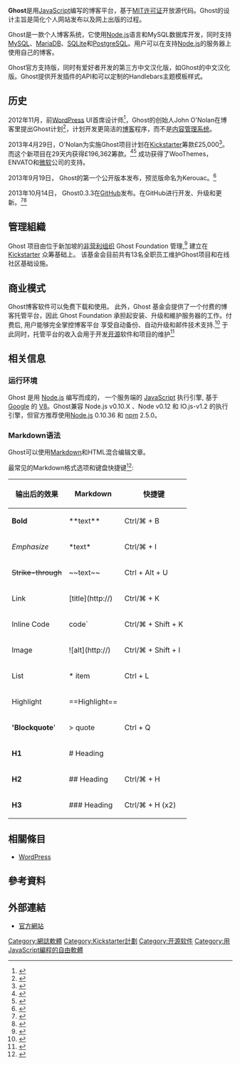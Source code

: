 {{NoteTA
| G1=IT
| G2=FL
}}
{{Infobox Software
| name = Ghost
| logo = Ghost-Logo.svg
| logo size = 250px
| screenshot = 
| caption = Ghost 控制台
| collapsible = yes
| developer = Ghost基金会/Ghost Foundation
| status = 活跃
| released = {{start date|2013|09|19}}
| latest release version = 4.32.3
| latest release date = {{start date and age|2022|01|14}}
| operating_system = [[跨平台|跨平台]]
| platform = [[Node.js|Node.js]]/[[IO.js|IO.js]]
| programming language = [[JavaScript|JavaScript]]
| size = .zip — 2.3MB
| language = 多语言
| genre = [[Blog_software|博客软件]]
| license = [[MIT許可證|MIT許可證]]<ref>{{cite web |url=https://ghost.org/about/license/ |title=The MIT License |publisher=Ghost.org |accessdate=2014-12-29 |deadurl=yes |archiveurl=https://web.archive.org/web/20141229170640/https://ghost.org/about/license/ |archivedate=2014-12-29 }}</ref>
| website = {{URL|https://ghost.org}}
}}

'''Ghost'''是用[[JavaScript|JavaScript]]编写的博客平台，基于[[MIT许可证|MIT许可证]]开放源代码。Ghost的设计主旨是简化个人网站发布以及网上出版的过程。

Ghost是一款个人博客系统，它使用[[Node.js|Node.js]]语言和MySQL数据库开发，同时支持[[MySQL|MySQL]]、[[MariaDB|MariaDB]]、[[SQLite|SQLite]]和[[PostgreSQL|PostgreSQL]]。用户可以在支持[[Node.js|Node.js]]的服务器上使用自己的博客。

Ghost官方支持版，同时有爱好者开发的第三方中文汉化版，如Ghost的中文汉化版。Ghost提供开发插件的API和可以定制的Handlebars主题模板样式。

== 历史 ==

2012年11月，前[[WordPress|WordPress]] UI首席设计师<ref>{{cite web|title=John O'Nolan appointed Deputy Lead for the WordPress UI team|url=http://make.wordpress.org/ui/2010/05/20/yo-having-been-repeatedly-impressed-by/|publisher=WordPress.org|accessdate=29 December 2014|archive-date=2010-12-04|archive-url=https://web.archive.org/web/20101204003453/http://make.wordpress.org/ui/2010/05/20/yo-having-been-repeatedly-impressed-by/|dead-url=no}}</ref>，Ghost的创始人John O'Nolan在博客里提出Ghost计划<ref>{{cite web|last=O'Nolan|first=John|title=Ghost: an idea for a new blogging platform|url=http://john.onolan.org/project-ghost/|accessdate=29 December 2014|archive-date=2019-03-02|archive-url=https://web.archive.org/web/20190302022258/https://john.onolan.org/project-ghost/|dead-url=no}}</ref>，计划开发更简洁的[[博客|博客]]程序，而不是[[内容管理系统|内容管理系统]]。

2013年4月29日，O'Nolan为实施Ghost项目计划在[[Kickstarter|Kickstarter]]筹款£25,000<ref>{{cite web|title=Ghost: Just a Blogging Platform|url=http://www.kickstarter.com/projects/johnonolan/ghost-just-a-blogging-platform|publisher=Kickstarter|accessdate=29 December 2014|archive-date=2020-12-04|archive-url=https://web.archive.org/web/20201204085945/https://www.kickstarter.com/projects/johnonolan/ghost-just-a-blogging-platform|dead-url=no}}</ref>。而这个新项目在29天内获得£196,362筹款。<ref>{{cite web|last=Biggs|first=John|title=Ghost Will Take Your Boring Blog To The Next Astral Plane|url=http://techcrunch.com/2013/05/07/ghost-will-take-your-boring-blog-to-the-next-astral-plane/|publisher=TechCrunch|accessdate=29 December 2014|archive-date=2020-11-24|archive-url=https://web.archive.org/web/20201124010822/https://techcrunch.com/2013/05/07/ghost-will-take-your-boring-blog-to-the-next-astral-plane/|dead-url=no}}</ref><ref>{{cite web|last=Warren|first=Christina|title=Is This Kickstarter Project the Future of Blogging?|url=http://mashable.com/2013/05/25/ghost-kickstarter-blogging/|accessdate=29 December 2014|archive-date=2021-01-04|archive-url=https://web.archive.org/web/20210104221452/https://mashable.com/2013/05/25/ghost-kickstarter-blogging/|dead-url=no}}</ref> 成功获得了WooThemes，ENVATO和[[微软|微软]]公司的支持。

2013年9月19日， Ghost的第一个公开版本发布，预览版命名为Kerouac。<ref>{{cite web|title=Ghost 0.3 - Kerouac|url=http://blog.ghost.org/launch/|publisher=Ghost Foundation|accessdate=29 December 2014|archive-date=2014-12-29|archive-url=https://web.archive.org/web/20141229170743/http://blog.ghost.org/launch/|dead-url=no}}</ref>

2013年10月14日， Ghost0.3.3在[[GitHub|GitHub]]发布。在GitHub进行开发、升级和更新。<ref>{{cite web|title=Ghost Repository - Github|url=http://github.com/TryGhost/Ghost|publisher=Github|accessdate=29 December 2014|archive-date=2021-02-02|archive-url=https://web.archive.org/web/20210202102712/https://github.com/TryGhost/Ghost|dead-url=no}}</ref><ref>{{cite web|title=Ghost Launches to The Public|url=http://blog.ghost.org/public-launch/|publisher=Ghost Foundation|accessdate=29 December 2014|archive-date=2014-12-29|archive-url=https://web.archive.org/web/20141229172551/http://blog.ghost.org/public-launch/|dead-url=no}}</ref>

== 管理組織 ==
Ghost 项目由位于新加坡的[[非营利组织|非营利组织]] Ghost Foundation 管理,<ref name="foundation">{{cite web |url=https://ghost.org/about/contact/ |title=The Ghost Foundation |accessdate=2014-12-29 |deadurl=yes |archiveurl=https://web.archive.org/web/20141229171817/https://ghost.org/about/contact/ |archivedate=2014-12-29 }}</ref> 建立在 [[Kickstarter|Kickstarter]] 众筹基础上。 该基金会目前共有13名全职员工维护Ghost项目和在线社区基础设施。

== 商业模式 ==

Ghost博客软件可以免费下载和使用。 此外，Ghost 基金会提供了一个付费的博客托管平台，因此 Ghost Foundation 承担起安装、升级和維护服务器的工作。付费后, 用户能够完全掌控博客平台 享受自动备份、自动升级和邮件技术支持.<ref name="guardian-ghost">{{cite web | url = http://www.theguardian.com/technology/2013/sep/23/ghost-uk-blogging-platform-facebook | title = The Guardian - Ghost: the UK blogging platform that won't and can't sell out to Facebook | first = Alex | last = Fern | work = theguardian.com | accessdate = 15 December 2013 | date = 23 September 2013 | archive-date = 2019-04-25 | archive-url = https://web.archive.org/web/20190425094203/https://www.theguardian.com/technology/2013/sep/23/ghost-uk-blogging-platform-facebook | dead-url = no }}</ref> 于此同时，托管平台的收入会用于开发[[开源|开源]]软件和项目的维护<ref>{{cite web|last=Sawers|first=Paul|title=Open-source blogging platform Ghost begins rolling out its fully-hosted service|url=http://thenextweb.com/media/2013/12/16/open-source-blogging-platform-ghost/|publisher=The Next Web|accessdate=23 December 2013|archive-date=2020-10-31|archive-url=https://web.archive.org/web/20201031082743/https://thenextweb.com/media/2013/12/16/open-source-blogging-platform-ghost/|dead-url=no}}</ref>

== 相关信息 ==

=== 运行环境 ===

Ghost 是用 [[Node.js|Node.js]] 编写而成的， 一个服务端的 [[JavaScript|JavaScript]] 执行引擎, 基于 [[Google|Google]] 的 [[V8_(JavaScript引擎)|V8]]。Ghost兼容 Node.js v0.10.X 、Node v0.12 和 IO.js-v1.2 的执行引擎，但官方推荐使用[[Node.js|Node.js]] 0.10.36 和 [[npm|npm]] 2.5.0。

=== Markdown语法 ===

Ghost可以使用[[Markdown|Markdown]]和HTML混合编辑文章。

最常见的Markdown格式选项和键盘快捷键<ref>{{cite web|url=https://www.wikimilk.org/markdown-guide/#help|title=Markdown：指南|publisher=wikimilk.org|date=2015-03-10|accessdate=2015-03-29|archive-url=https://web.archive.org/web/20191016230903/https://www.railgun.com.cn/#help|archive-date=2019-10-16|dead-url=yes}}</ref>:

{| class="wikitable"
|-
! 输出后的效果 !! Markdown !! 快捷键
|-
| '''Bold''' || **text** || Ctrl/⌘ + B
|-
| ''Emphasize'' || *text* || Ctrl/⌘ + I
|-
| <del>Strike-through</del> || ~~text~~ || Ctrl + Alt + U
|-
| Link || [title](http://) || Ctrl/⌘ + K
|-
| Inline Code || code` || Ctrl/⌘ + Shift + K
|-
| Image || ![alt](http://) || Ctrl/⌘ + Shift + I
|-
| List || * item || Ctrl + L
|-
| Highlight || ==Highlight== ||  
|-
| ''''Blockquote'''' || > quote || Ctrl + Q
|-
| '''H1''' || # Heading || 
|-
| '''H2''' || ## Heading || Ctrl/⌘ + H
|-
| '''H3''' || ### Heading || Ctrl/⌘ + H (x2)
|}

== 相關條目 ==
* [[WordPress|WordPress]]
{{Portal box|自由軟體}}

== 參考資料 ==
{{reflist|2}}

== 外部連結 ==
* [https://ghost.org/ 官方網站] {{Wayback|url=https://ghost.org/ |date=20210204140737 }}

[[Category:網誌軟體|Category:網誌軟體]]
[[Category:Kickstarter計劃|Category:Kickstarter計劃]]
[[Category:开源软件|Category:开源软件]]
[[Category:用JavaScript編程的自由軟體|Category:用JavaScript編程的自由軟體]]